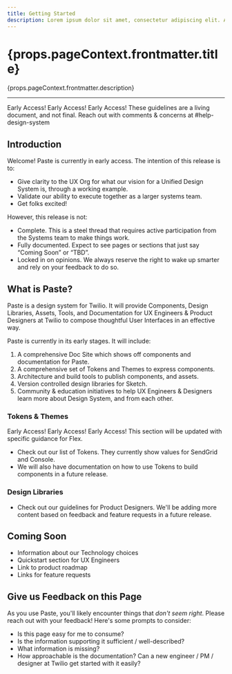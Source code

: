 ```yaml
---
title: Getting Started
description: Lorem ipsum dolor sit amet, consectetur adipiscing elit. Aliquam semper posuere dui. Suspendisse gravida odio vestibulum, condimentum nibh ultrices, fermentum odio. Nam placerat lobortis augue, non eleifend nulla fringilla a.
---
```



<content>

<h1>{props.pageContext.frontmatter.title}</h1>

<p>{props.pageContext.frontmatter.description}</p>

</content>

---

<content>
<Callout variant="warning">
  <CalloutTitle as="h4">Early Access! Early Access! Early Access!</CalloutTitle>  
  <CalloutText>These guidelines are a living document, and not final. Reach out with comments &amp; concerns at #help-design-system</CalloutText>
</Callout>

## Introduction

Welcome! Paste is currently in early access. The intention of this release is to:

- Give clarity to the UX Org for what our vision for a Unified Design System is, through a working example. 
- Validate our ability to execute together as a larger systems team. 
- Get folks excited!

However, this release is not:

- Complete. This is a steel thread that requires active participation from the Systems team to make things work.
- Fully documented. Expect to see pages or sections that just say “Coming Soon” or “TBD”.
- Locked in on opinions. We always reserve the right to wake up smarter and rely on your feedback to do so.


## What is Paste?

Paste is a design system for Twilio. It will provide Components, Design Libraries, Assets, Tools, and Documentation for UX Engineers &amp; Product Designers at Twilio to compose thoughtful User Interfaces in an effective way.

Paste is currently in its early stages. It will include:

1. A comprehensive Doc Site which shows off components and documentation for Paste.
2. A comprehensive set of Tokens and Themes to express components.
3. Architecture and build tools to publish components, and assets.
4. Version controlled design libraries for Sketch.
5. Community &amp; education initiatives to help UX Engineers &amp; Designers learn more about Design System, and from each other.

### Tokens &amp; Themes

<Callout variant="warning">
  <CalloutTitle as="h4">Early Access! Early Access! Early Access!</CalloutTitle>  
  <CalloutText>This section will be updated with specific guidance for Flex.</CalloutText>
</Callout>

- Check out our list of <Link to="/tokens">Tokens</Link>. They currently show values for SendGrid and Console.
- We will also have documentation on how to use Tokens to build components in a future release.

### Design Libraries

- Check out our <Link to="/getting-started/design">guidelines for Product Designers</Link>. We'll be adding more content based on feedback and feature requests in a future release.

## Coming Soon

- Information about our Technology choices
- Quickstart section for UX Engineers
- Link to product roadmap
- Links for feature requests

## Give us Feedback on this Page

As you use Paste, you'll likely encounter things that _don't seem right_. Please reach out with your feedback! Here's some prompts to consider: 

- Is this page easy for me to consume?
- Is the information supporting it sufficient / well-described?
- What information is missing?
- How approachable is the documentation? Can a new engineer / PM / designer at Twilio get started with it easily?

</content>
